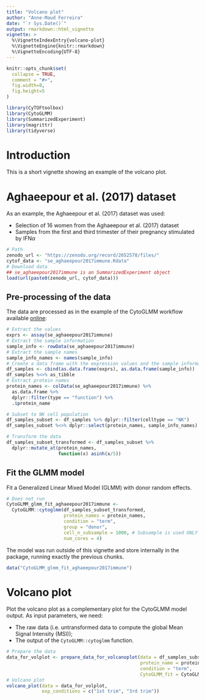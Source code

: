 ```yaml
---
title: "Volcano plot"
author: "Anne-Maud Ferreira"
date: "`r Sys.Date()`"
output: rmarkdown::html_vignette
vignette: >
  %\VignetteIndexEntry{volcano-plot}
  %\VignetteEngine{knitr::rmarkdown}
  %\VignetteEncoding{UTF-8}
---
```


```r
knitr::opts_chunk$set(
  collapse = TRUE,
  comment = "#>",
  fig.width=8, 
  fig.height=5
)
```

```r
library(CyTOFtoolbox)
library(CytoGLMM)
library(SummarizedExperiment)
library(magrittr)
library(tidyverse)
```

# Introduction

This is a short vignette showing an example of the volcano plot.

# Aghaeepour et al. (2017) dataset

As an example, the Aghaeepour et al. (2017) dataset was used:

- Selection of 16 women from the Aghaeepour et al. (2017) dataset 
- Samples from the first and third trimester of their pregnancy stimulated by IFN$\alpha$

```r
# Path
zenodo_url <- "https://zenodo.org/record/2652578/files/"
cytof_data <- "se_aghaeepour2017immune.Rdata"
# Download data
## se_aghaeepour2017immune is an SummarizedExperiment object
load(url(paste0(zenodo_url, cytof_data)))
```

## Pre-processing of the data 

The data are processed as in the example of the CytoGLMM workflow available [online](https://christofseiler.github.io/CytoGLMM/articles/CytoGLMM.html#generalized-linear-model-with-bootstrap):


```r
# Extract the values
exprs <- assay(se_aghaeepour2017immune)
# Extract the sample information
sample_info <- rowData(se_aghaeepour2017immune)
# Extract the sample names
sample_info_names <- names(sample_info)
# Create a data frame with the expression values and the sample information
df_samples <- cbind(as.data.frame(exprs), as.data.frame(sample_info))
df_samples %<>% as_tibble
# Extract protein names
protein_names <- colData(se_aghaeepour2017immune) %>% 
  as.data.frame %>% 
  dplyr::filter(type == "function") %>%
  .$protein_name

# Subset to NK cell population
df_samples_subset <- df_samples %>% dplyr::filter(celltype == "NK")
df_samples_subset %<>% dplyr::select(protein_names, sample_info_names)

# Transform the data
df_samples_subset_transformed <- df_samples_subset %>% 
  dplyr::mutate_at(protein_names, 
                   function(x) asinh(x/5))
```

## Fit the GLMM model

Fit a Generalized Linear Mixed Model (GLMM) with donor random effects.

```r
# Does not run 
CytoGLMM_glmm_fit_aghaeepour2017immune <- 
  CytoGLMM::cytoglmm(df_samples_subset_transformed, 
                     protein_names = protein_names,
                     condition = "term", 
                     group = "donor",
                     cell_n_subsample = 1000, # Subsample is used ONLY for the sake of the data size
                     num_cores = 4)
```

The model was run outside of this vignette and store internally in the package, running exactly the previous chunks.

```r
data("CytoGLMM_glmm_fit_aghaeepour2017immune")
```

# Volcano plot

Plot the volcano plot as a complementary plot for the CytoGLMM model output.
As input parameters, we need:

- The raw data (i.e. untransformed data to compute the global Mean Signal Intensity (MSI));
- The output of the `CytoGLMM::cytoglmm` function.

```r
# Prepare the data
data_for_volplot <- prepare_data_for_volcanoplot(data = df_samples_subset, 
                                                 protein_name = protein_names,
                                                 condition = "term", 
                                                 CytoGLMM_fit = CytoGLMM_glmm_fit_aghaeepour2017immune)
# Volcano plot
volcano_plot(data = data_for_volplot, 
             exp_conditions = c("1st trim", "3rd trim"))
```
